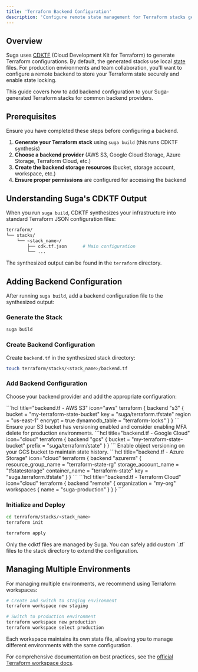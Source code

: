 ```yaml
---
title: 'Terraform Backend Configuration'
description: 'Configure remote state management for Terraform stacks generated with Suga'
---
```


## Overview

Suga uses [CDKTF](https://developer.hashicorp.com/terraform/cdktf) (Cloud Development Kit for Terraform) to generate Terraform configurations. By default, the generated stacks use local [state](https://developer.hashicorp.com/terraform/language/state) files. For production environments and team collaboration, you'll want to configure a remote backend to store your Terraform state securely and enable state locking.

This guide covers how to add backend configuration to your Suga-generated Terraform stacks for common backend providers.

## Prerequisites

<Info>
  Ensure you have completed these steps before configuring a backend.
</Info>

1. **Generate your Terraform stack** using `suga build` (this runs CDKTF synthesis)
2. **Choose a backend provider** (AWS S3, Google Cloud Storage, Azure Storage, Terraform Cloud, etc.)
3. **Create the backend storage resources** (bucket, storage account, workspace, etc.)
4. **Ensure proper permissions** are configured for accessing the backend

## Understanding Suga's CDKTF Output

When you run `suga build`, CDKTF synthesizes your infrastructure into standard Terraform JSON configuration files:

```bash title="Generated Directory Structure" icon="folder-tree"
terraform/
└── stacks/
    └── <stack_name>/
        ├── cdk.tf.json      # Main configuration
        └── ...
```

The synthesized output can be found in the `terraform` directory.

## Adding Backend Configuration

After running `suga build`, add a backend configuration file to the synthesized output:

### Generate the Stack

```bash title="Generate Terraform Stack" icon="hammer"
suga build
```

### Create Backend Configuration

Create `backend.tf` in the synthesized stack directory:

```bash title="Create Backend File" icon="file-plus"
touch terraform/stacks/<stack_name>/backend.tf
```

### Add Backend Configuration

Choose your backend provider and add the appropriate configuration:

<Tabs>
<Tab title="AWS S3">
  ```hcl title="backend.tf - AWS S3" icon="aws"
  terraform {
    backend "s3" {
      bucket         = "my-terraform-state-bucket"
      key            = "suga/terraform.tfstate"
      region         = "us-east-1"
      encrypt        = true
      dynamodb_table = "terraform-locks"
    }
  }
  ```

  <Warning>
    Ensure your S3 bucket has versioning enabled and consider enabling MFA delete for production environments.
  </Warning>
</Tab>

<Tab title="Google Cloud Storage">
  ```hcl title="backend.tf - Google Cloud" icon="cloud"
  terraform {
    backend "gcs" {
      bucket = "my-terraform-state-bucket"
      prefix = "suga/terraform/state"
    }
  }
  ```

  <Tip>
    Enable object versioning on your GCS bucket to maintain state history.
  </Tip>
</Tab>

<Tab title="Azure Storage">
  ```hcl title="backend.tf - Azure Storage" icon="cloud"
  terraform {
    backend "azurerm" {
      resource_group_name  = "terraform-state-rg"
      storage_account_name = "tfstatestorage"
      container_name       = "terraform-state"
      key                  = "suga.terraform.tfstate"
    }
  }
  ```
</Tab>

<Tab title="Terraform Cloud">
  ```hcl title="backend.tf - Terraform Cloud" icon="cloud"
  terraform {
    backend "remote" {
      organization = "my-org"
      workspaces {
        name = "suga-production"
      }
    }
  }
  ```
</Tab>
</Tabs>

### Initialize and Deploy

```bash title="Initialize Terraform" icon="terminal"
cd terraform/stacks/<stack_name>
terraform init
```

```bash title="Deploy Infrastructure" icon="rocket"
terraform apply
```

<Info>
  Only the cdktf files are managed by Suga. You can safely add custom `.tf` files to the stack directory to extend the configuration.
</Info>

## Managing Multiple Environments

For managing multiple environments, we recommend using Terraform workspaces:

```bash title="Create and Switch Workspaces" icon="git-branch"
# Create and switch to staging environment
terraform workspace new staging

# Switch to production environment
terraform workspace new production
terraform workspace select production
```

<Tip>
  Each workspace maintains its own state file, allowing you to manage different environments with the same configuration.
</Tip>

For comprehensive documentation on best practices, see the [official Terraform workspace docs](https://developer.hashicorp.com/terraform/language/state/workspaces).